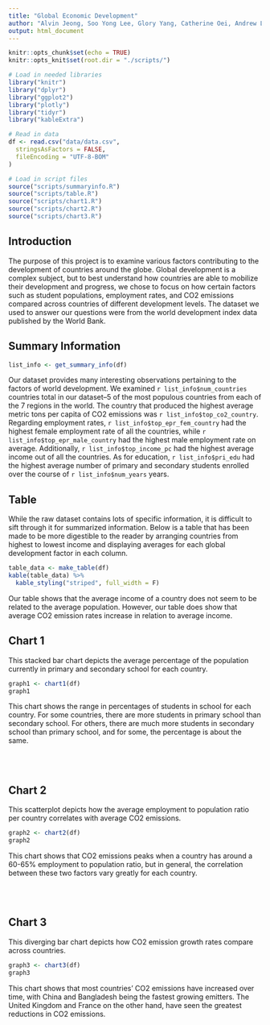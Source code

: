 ```yaml
---
title: "Global Economic Development"
author: "Alvin Jeong, Soo Yong Lee, Glory Yang, Catherine Oei, Andrew Li"
output: html_document
---
```


```r
knitr::opts_chunk$set(echo = TRUE)
knitr::opts_knit$set(root.dir = "./scripts/")

# Load in needed libraries
library("knitr")
library("dplyr")
library("ggplot2")
library("plotly")
library("tidyr")
library("kableExtra")

# Read in data
df <- read.csv("data/data.csv",
  stringsAsFactors = FALSE,
  fileEncoding = "UTF-8-BOM"
)

# Load in script files
source("scripts/summaryinfo.R")
source("scripts/table.R")
source("scripts/chart1.R")
source("scripts/chart2.R")
source("scripts/chart3.R")
```

## Introduction
The purpose of this project is to examine various factors contributing to the development of countries around the globe. Global development is a complex subject, but to best understand how countries are able to mobilize their development and progress, we chose to focus on how certain factors such as student populations, employment rates, and CO2 emissions compared across countries of different development levels. The dataset we used to answer our questions were from the world development index data published by the World Bank. 

## Summary Information
```r
list_info <- get_summary_info(df)
```

Our dataset provides many interesting observations pertaining to the factors of world development. We examined `r list_info$num_countries` countries total in our dataset--5 of the most populous countries from each of the 7 regions in the world. The country that produced the highest average metric tons per capita of CO2 emissions was `r list_info$top_co2_country`. Regarding employment rates, `r list_info$top_epr_fem_country` had the highest female employment rate of all the countries, while `r list_info$top_epr_male_country` had the highest male employment rate on average. Additionally, `r list_info$top_income_pc` had the highest average income out of all the countries. As for education, `r list_info$pri_edu` had the highest average number of primary and secondary students enrolled over the course of `r list_info$num_years` years.

## Table

While the raw dataset contains lots of specific information, it is difficult to sift through it for summarized information. Below is a table that has been made to be more digestible to the reader by arranging countries from highest to lowest income and displaying averages for each global development factor in each column. 

```r
table_data <- make_table(df)
kable(table_data) %>% 
  kable_styling("striped", full_width = F)
```

Our table shows that the average income of a country does not seem to be related to the average population. However, our table does show that average CO2 emission rates increase in relation to average income.

## Chart 1

This stacked bar chart depicts the average percentage of the population currently in primary and secondary school for each country. 

```r
graph1 <- chart1(df)
graph1
```

This chart shows the range in percentages of students in school for each country. For some countries, there are more students in primary school than secondary school. For others, there are much more students in secondary school than primary school, and for some, the percentage is about the same. 

<br/>
<br/>

## Chart 2

This scatterplot depicts how the average employment to population ratio per country correlates with average CO2 emissions. 

```r
graph2 <- chart2(df)
graph2
```

This chart shows that CO2 emissions peaks when a country has around a 60-65% employment to population ratio, but in general, the correlation between these two factors vary greatly for each country.

<br/>
<br/>

## Chart 3

This diverging bar chart depicts how CO2 emission growth rates compare across countries.

```r
graph3 <- chart3(df)
graph3
```

This chart shows that most countries' CO2 emissions have increased over time, with China and Bangladesh being the fastest growing emitters. The United Kingdom and France on the other hand, have seen the greatest reductions in CO2 emissions.

<br/>
<br/>


